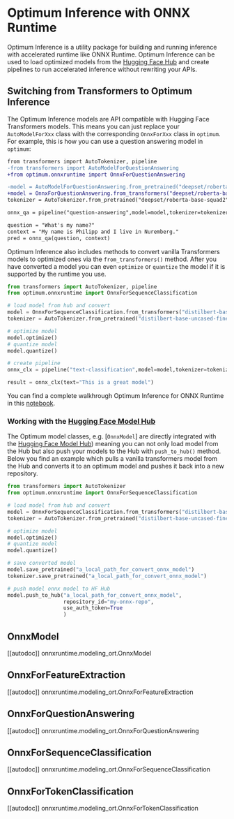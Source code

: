 <!--Copyright 2022 The HuggingFace Team. All rights reserved.

Licensed under the Apache License, Version 2.0 (the "License"); you may not use this file except in compliance with
the License. You may obtain a copy of the License at

http://www.apache.org/licenses/LICENSE-2.0

Unless required by applicable law or agreed to in writing, software distributed under the License is distributed on
an "AS IS" BASIS, WITHOUT WARRANTIES OR CONDITIONS OF ANY KIND, either express or implied. See the License for the
specific language governing permissions and limitations under the License.
-->

# Optimum Inference with ONNX Runtime

Optimum Inference is a utility package for building and running inference with accelerated runtime like ONNX Runtime. 
Optimum Inference can be used to load optimized models from the [Hugging Face Hub](hf.co/models) and create pipelines 
to run accelerated inference without rewriting your APIs.

## Switching from Transformers to Optimum Inference

The Optimum Inference models are API compatible with Hugging Face Transformers models. This means you can just replace your `AutoModelForXxx` class with the corresponding `OnnxForXxx` class in `optimum`. For example, this is how you can use a question answering model in `optimum`: 

```diff
from transformers import AutoTokenizer, pipeline
-from transformers import AutoModelForQuestionAnswering
+from optimum.onnxruntime import OnnxForQuestionAnswering

-model = AutoModelForQuestionAnswering.from_pretrained("deepset/roberta-base-squad2")
+model = OnnxForQuestionAnswering.from_transformers("deepset/roberta-base-squad2")
tokenizer = AutoTokenizer.from_pretrained("deepset/roberta-base-squad2")

onnx_qa = pipeline("question-answering",model=model,tokenizer=tokenizer)

question = "What's my name?"
context = "My name is Philipp and I live in Nuremberg."
pred = onnx_qa(question, context)
```

Optimum Inference also includes methods to convert vanilla Transformers models to optimized ones via the `from_transformers()` method.
After you have converted a model you can even `optimize` or `quantize` the model if it is supported by the runtime you use.

```python
from transformers import AutoTokenizer, pipeline
from optimum.onnxruntime import OnnxForSequenceClassification

# load model from hub and convert
model = OnnxForSequenceClassification.from_transformers("distilbert-base-uncased-finetuned-sst-2-english")
tokenizer = AutoTokenizer.from_pretrained("distilbert-base-uncased-finetuned-sst-2-english")

# optimize model
model.optimize()
# quantize model
model.quantize()

# create pipeline
onnx_clx = pipeline("text-classification",model=model,tokenizer=tokenizer)

result = onnx_clx(text="This is a great model")
```

You can find a complete walkhrough Optimum Inference for ONNX Runtime in this [notebook](xx).

### Working with the [Hugging Face Model Hub](https://hf.co/models)

The Optimum model classes, e.g. [`OnnxModel`] are directly integrated with the [Hugging Face Model Hub](https://hf.co/models)) meaning you can not only 
load model from the Hub but also push your models to the Hub with `push_to_hub()` method. Below you find an example which pulls a vanilla transformers model 
from the Hub and converts it to an optimum model and pushes it back into a new repository.

```python
from transformers import AutoTokenizer
from optimum.onnxruntime import OnnxForSequenceClassification

# load model from hub and convert
model = OnnxForSequenceClassification.from_transformers("distilbert-base-uncased-finetuned-sst-2-english")
tokenizer = AutoTokenizer.from_pretrained("distilbert-base-uncased-finetuned-sst-2-english")

# optimize model
model.optimize()
# quantize model
model.quantize()

# save converted model
model.save_pretrained("a_local_path_for_convert_onnx_model")
tokenizer.save_pretrained("a_local_path_for_convert_onnx_model")

# push model onnx model to HF Hub
model.push_to_hub("a_local_path_for_convert_onnx_model",
                  repository_id="my-onnx-repo",
                  use_auth_token=True
                  )
```

## OnnxModel

[[autodoc]] onnxruntime.modeling_ort.OnnxModel

## OnnxForFeatureExtraction

[[autodoc]] onnxruntime.modeling_ort.OnnxForFeatureExtraction

## OnnxForQuestionAnswering

[[autodoc]] onnxruntime.modeling_ort.OnnxForQuestionAnswering

## OnnxForSequenceClassification

[[autodoc]] onnxruntime.modeling_ort.OnnxForSequenceClassification

## OnnxForTokenClassification

[[autodoc]] onnxruntime.modeling_ort.OnnxForTokenClassification

